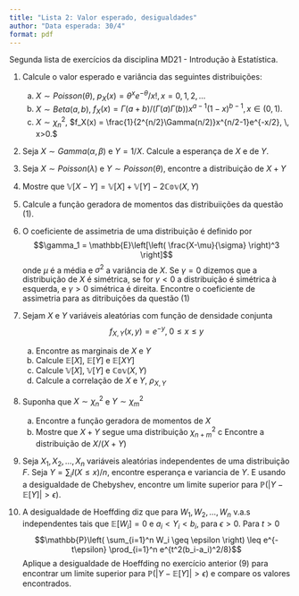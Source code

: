 ```yaml
---
title: "Lista 2: Valor esperado, desigualdades"
author: "Data esperada: 30/4"
format: pdf
---
```


Segunda lista de exercícios da disciplina MD21 - Introdução à Estatística.

1.  Calcule o valor esperado e variância das seguintes distribuições:
    a.  $X \sim Poisson(\theta)$, $p_X(x) = \theta^x e^{-\theta} / x!, \, x=0,1,2,\ldots$
    b.  $X \sim Beta(a, b)$, $f_X(x) = \Gamma(a+b)/(\Gamma(a)\Gamma(b))x^{a-1}(1-x)^{b-1}, \, x \in (0,1).$
    c. $X \sim \chi^2_n$, $f_X(x) = \frac{1}{2^{n/2}\Gamma(n/2)}x^{n/2-1}e^{-x/2}, \, x>0.$
    
2.  Seja $X \sim Gamma(\alpha, \beta)$ e $Y = 1/X$. Calcule a esperança de $X$ e de $Y$.

3. Seja $X \sim Poisson(\lambda)$ e $Y\sim Poisson(\theta)$, encontre a distribuição de $X+Y$

4. Mostre que $\mathbb{V}[X-Y] = \mathbb{V}[X] + \mathbb{V}[Y] - 2 \mathbb{Cov}(X,Y)$

5. Calcule a função geradora de momentos das distribuiições da questão (1).

6. O coeficiente de assimetria de uma distribuição é definido por
$$\gamma_1 = \mathbb{E}\left[\left( \frac{X-\mu}{\sigma} \right)^3 \right]$$
onde $\mu$ é a média e $\sigma^2$ a variância de $X$. Se $\gamma=0$ dizemos que a distribuição de $X$ é simétrica, se for $\gamma < 0$ a distribuição é simétrica à esquerda, e $\gamma > 0$ simétrica é direita. Encontre o coeficiente de assimetria para as ditribuições da questão (1)

7. Sejam $X$ e $Y$ variáveis aleatórias com função de densidade conjunta 
$$f_{X,Y}(x,y) = e^{-y}, \; 0 \leq x \leq y$$
    a. Encontre as marginais de $X$ e $Y$
    b. Calcule $\mathbb{E}[X]$, $\mathbb{E}[Y]$ e $\mathbb{E}[XY]$
    c. Calcule $\mathbb{V}[X]$, $\mathbb{V}[Y]$ e $\mathbb{Cov}(X,Y)$
    d. Calcule a correlação de  $X$ e $Y$, $\rho_{X,Y}$
  
8. Suponha que $X \sim \chi^2_n$ e $Y \sim \chi^2_m$
    a. Encontre a função geradora de momentos de $X$
    b. Mostre que $X+Y$ segue uma distribuição $\chi^2_{n+m}$
    c Encontre a distribuição de $X / (X+Y)$

9. Seja $X_1,X_2,\ldots,X_n$ variáveis aleatórias independentes de uma distribuição $F$. Seja $Y = \sum_i I(X \leq x) / n$, encontre esperança e variancia de $Y$. E usando a desigualdade de Chebyshev, encontre um limite superior para $\mathbb{P}(|Y - \mathbb{E}[Y]|>\epsilon)$.

10. A desigualdade de Hoeffding diz que para $W_1,W_2,\ldots,W_n$ v.a.s independentes tais que $\mathbb{E}[W_i]=0$ e $a_i<Y_i<b_i$, para $\epsilon > 0$. Para $t>0$
$$\mathbb{P}\left( \sum_{i=1}^n W_i \geq \epsilon \right) \leq e^{-t\epsilon} \prod_{i=1}^n e^{t^2(b_i-a_i)^2/8}$$
Aplique a desigualdade de Hoeffding no exercício anterior (9) para encontrar um limite superior para $\mathbb{P}(|Y - \mathbb{E}[Y]|>\epsilon)$ e compare os valores encontrados.